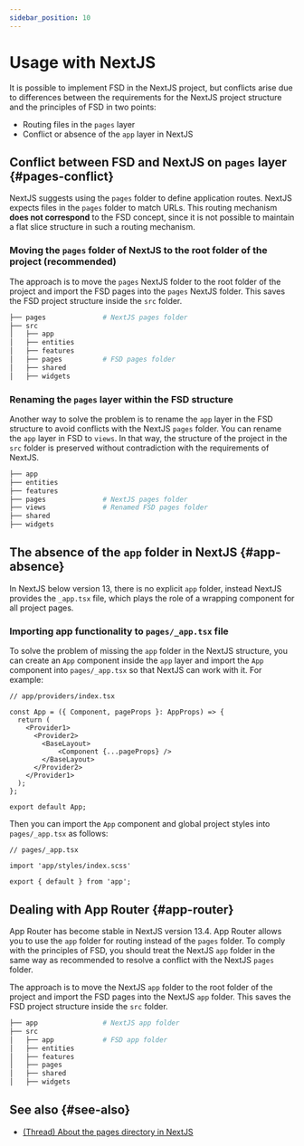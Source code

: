```yaml
---
sidebar_position: 10
---
```

# Usage with NextJS

It is possible to implement FSD in the NextJS project, but conflicts arise due to differences between the requirements for the NextJS project structure and the principles of FSD in two points: 

- Routing files in the `pages` layer
- Conflict or absence of the `app` layer in NextJS

## Conflict between FSD and NextJS on `pages` layer {#pages-conflict}


NextJS suggests using the `pages` folder to define application routes. NextJS expects files in the `pages` folder to match URLs.
This routing mechanism **does not correspond** to the FSD concept, since it is not possible to maintain a flat slice structure in such a routing mechanism.

### Moving the `pages` folder of NextJS to the root folder of the project (recommended)

The approach is to move the `pages` NextJS folder to the root folder of the project and import the FSD pages into the `pages` NextJS folder. This saves
the FSD project structure inside the `src` folder.

```sh
├── pages              # NextJS pages folder
├── src
│   ├── app
│   ├── entities
│   ├── features  
│   ├── pages          # FSD pages folder
│   ├── shared
│   ├── widgets
```

### Renaming the `pages` layer within the FSD structure

Another way to solve the problem is to rename the `app` layer in the FSD structure to avoid conflicts with the NextJS `pages` folder.
You can rename the `app` layer in FSD to `views`. 
In that way, the structure of the project in the `src` folder is preserved without contradiction with the requirements of NextJS.

```sh
├── app
├── entities
├── features  
├── pages              # NextJS pages folder
├── views              # Renamed FSD pages folder
├── shared
├── widgets             
```

## The absence of the `app` folder in NextJS {#app-absence}

In NextJS below version 13, there is no explicit `app` folder, instead NextJS provides the `_app.tsx` file,
which plays the role of a wrapping component for all project pages.

### Importing app functionality to `pages/_app.tsx` file

To solve the problem of missing the `app` folder in the NextJS structure, you can create an `App` component inside the `app` layer and import the `App` component into `pages/_app.tsx` so that NextJS can work with it.
For example:

```tsx
// app/providers/index.tsx

const App = ({ Component, pageProps }: AppProps) => {
  return (
    <Provider1>
      <Provider2>
        <BaseLayout>
            <Component {...pageProps} />
        </BaseLayout>
      </Provider2>
    </Provider1>
  );
};

export default App;
```
Then you can import the `App` component and global project styles into `pages/_app.tsx` as follows:

```tsx
// pages/_app.tsx

import 'app/styles/index.scss'

export { default } from 'app';
```

## Dealing with App Router {#app-router}

App Router has become stable in NextJS version 13.4. App Router allows you to use the `app` folder for routing instead of the `pages` folder.
To comply with the principles of FSD, you should treat the NextJS `app` folder in the same way as recommended
to resolve a conflict with the NextJS `pages` folder.

The approach is to move the NextJS `app` folder to the root folder of the project and import the FSD pages into the NextJS `app` folder. This saves
the FSD project structure inside the `src` folder.

```sh
├── app                # NextJS app folder
├── src
│   ├── app            # FSD app folder
│   ├── entities
│   ├── features  
│   ├── pages
│   ├── shared
│   ├── widgets
```

## See also {#see-also}

- [(Thread) About the pages directory in NextJS](https://t.me/feature_sliced/3623)